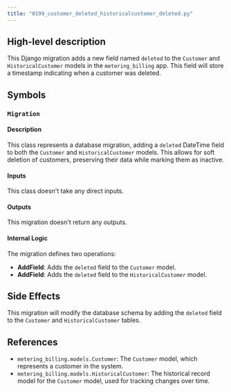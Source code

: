 ```yaml
---
title: "0199_customer_deleted_historicalcustomer_deleted.py"
---
```


## High-level description
This Django migration adds a new field named `deleted` to the `Customer` and `HistoricalCustomer` models in the `metering_billing` app. This field will store a timestamp indicating when a customer was deleted.

## Symbols

### `Migration`
#### Description
This class represents a database migration, adding a `deleted` DateTime field to both the `Customer` and `HistoricalCustomer` models. This allows for soft deletion of customers, preserving their data while marking them as inactive.

#### Inputs
This class doesn't take any direct inputs.

#### Outputs
This migration doesn't return any outputs.

#### Internal Logic
The migration defines two operations:
- **AddField**: Adds the `deleted` field to the `Customer` model.
- **AddField**: Adds the `deleted` field to the `HistoricalCustomer` model.

## Side Effects
This migration will modify the database schema by adding the `deleted` field to the `Customer` and `HistoricalCustomer` tables.

## References
- `metering_billing.models.Customer`: The `Customer` model, which represents a customer in the system.
- `metering_billing.models.HistoricalCustomer`: The historical record model for the `Customer` model, used for tracking changes over time. 
